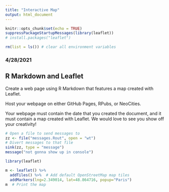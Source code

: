 ```yaml
---
title: "Interactive Map"
output: html_document
---
```


 
```r
knitr::opts_chunk$set(echo = TRUE)
suppressPackageStartupMessages(library(leaflet))
# install.packages("leaflet")

rm(list = ls()) # clear all environment variables
```

### 4/28/2021

## R Markdown and Leaflet
Create a web page using R Markdown that features a map created with Leaflet. 

Host your webpage on either GitHub Pages, RPubs, or NeoCities.

Your webpage must contain the date that you created the document, and it must contain a map created with Leaflet. We would love to see you show off your creativity! 



```r
# Open a file to send messages to
zz <- file("messages.Rout", open = "wt")
# Divert messages to that file
sink(zz, type = "message")
message("not gonna show up in console")

library(leaflet)

m <- leaflet() %>%
  addTiles() %>%  # Add default OpenStreetMap map tiles
  addMarkers(lng=2.349014, lat=48.864716, popup="Paris")
m  # Print the map
```